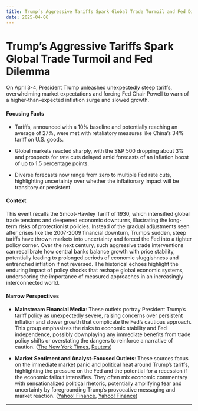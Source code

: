 ```yaml
---
title: Trump’s Aggressive Tariffs Spark Global Trade Turmoil and Fed Dilemma
date: 2025-04-06
---
```


# Trump’s Aggressive Tariffs Spark Global Trade Turmoil and Fed Dilemma

On April 3-4, President Trump unleashed unexpectedly steep tariffs, overwhelming market expectations and forcing Fed Chair Powell to warn of a higher-than-expected inflation surge and slowed growth.

#### Focusing Facts

- Tariffs, announced with a 10% baseline and potentially reaching an average of 27%, were met with retaliatory measures like China’s 34% tariff on U.S. goods.

- Global markets reacted sharply, with the S&P 500 dropping about 3% and prospects for rate cuts delayed amid forecasts of an inflation boost of up to 1.5 percentage points.

- Diverse forecasts now range from zero to multiple Fed rate cuts, highlighting uncertainty over whether the inflationary impact will be transitory or persistent.

#### Context

This event recalls the Smoot-Hawley Tariff of 1930, which intensified global trade tensions and deepened economic downturns, illustrating the long-term risks of protectionist policies. Instead of the gradual adjustments seen after crises like the 2007-2009 financial downturn, Trump’s sudden, steep tariffs have thrown markets into uncertainty and forced the Fed into a tighter policy corner. Over the next century, such aggressive trade interventions can recalibrate how central banks balance growth with price stability, potentially leading to prolonged periods of economic sluggishness and entrenched inflation if not reversed. The historical echoes highlight the enduring impact of policy shocks that reshape global economic systems, underscoring the importance of measured approaches in an increasingly interconnected world.

#### Narrow Perspectives

- **Mainstream Financial Media**: These outlets portray President Trump’s tariff policy as unexpectedly severe, raising concerns over persistent inflation and slower growth that complicate the Fed’s cautious approach. This group emphasizes the risks to economic stability and Fed independence, possibly downplaying any immediate benefits from trade policy shifts or overstating the dangers to reinforce a narrative of caution. ([The New York Times](https://www.nytimes.com/2025/04/04/business/economy/powell-says-trumps-tariffs-raise-risks-of-higher-inflation-slower-growth.html), [Reuters](https://www.reuters.com/markets/us/feds-powell-weigh-amid-tariff-fray-market-drop-2025-04-04/))

- **Market Sentiment and Analyst-Focused Outlets**: These sources focus on the immediate market panic and political heat around Trump’s tariffs, highlighting the pressure on the Fed and the potential for a recession if the economic fallout intensifies. They often mix economic commentary with sensationalized political rhetoric, potentially amplifying fear and uncertainty by foregrounding Trump’s provocative messaging and market reaction. ([Yahoo! Finance](https://finance.yahoo.com/news/trump-just-put-the-fed-in-an-even-greater-bind-160245578.html), [Yahoo! Finance](https://finance.yahoo.com/news/powell-says-tariff-inflation-could-be-more-persistent-as-trump-urges-him-to-cut-rates-152503593.html))

---
